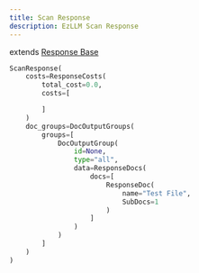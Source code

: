 ```yaml
---
title: Scan Response
description: EzLLM Scan Response
---
```


extends [Response Base](</entities/response/Response>)

```py
ScanResponse(
    costs=ResponseCosts(
        total_cost=0.0,
        costs=[

        ]
    )
    doc_groups=DocOutputGroups(
        groups=[
            DocOutputGroup(
                id=None,
                type="all",
                data=ResponseDocs(
                    docs=[
                        ResponseDoc(
                            name="Test File",
                            SubDocs=1
                        )
                    ]
                )
            )
        ]
    )
)
```